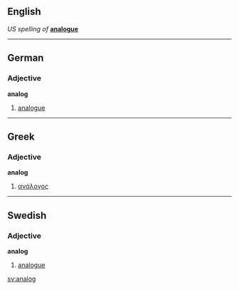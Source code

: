 ==English==
''US spelling of '' '''[[analogue]]'''

----
==German==
===Adjective===
'''analog'''
#[[analogue]]

----
==Greek==
===Adjective===
'''analog'''
#[[ανάλογος]]

----
==Swedish==
{{sv-adj-un|analog|analogt|&nbsp;|analoga|analoga}}
===Adjective===
'''analog'''
#[[analogue]]

[[sv:analog]]